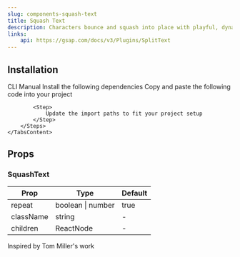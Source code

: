```yaml
---
slug: components-squash-text
title: Squash Text
description: Characters bounce and squash into place with playful, dynamic energy.
links:
    api: https://gsap.com/docs/v3/Plugins/SplitText
---
```


<DemoCodePreview
    path="demo/components/squash-text/default.tsx"
/>

## Installation

<Tabs defaultValue="cli" className="mt-3">
    <TabsList>
        <TabsTrigger value="cli">CLI</TabsTrigger>
        <TabsTrigger value="manual">Manual</TabsTrigger>
    </TabsList>
    <TabsContent value="cli" className="mt-4">
        <InstallationCommand command={`npx shadcn@latest add "~website/r/gsap/squash-text"`} />
    </TabsContent>
    <TabsContent value="manual" className="mt-4">
        <Steps>
            <Step>
                Install the following dependencies
            </Step>
            <InstallationCommand command="npm install gsap @gsap/react" />
            <Step>
                Copy and paste the following code into your project
            </Step>
            <CodePreview path='components/gsap/squash-text.tsx' collapsible></CodePreview>

            <Step>
                Update the import paths to fit your project setup
            </Step>
        </Steps>
    </TabsContent>
</Tabs>

## Props

### SquashText

| Prop      | Type              | Default |
|-----------|-------------------|---------|
| repeat    | boolean \| number | true    |
| className | string            | -       |
| children  | ReactNode         | -       |

<span className="text-muted-foreground">Inspired by Tom Miller's work</span>
